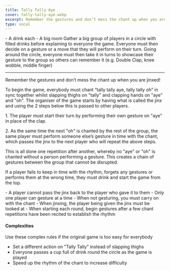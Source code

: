 ```yaml
---
title: Tally Tally Aye
cover: tally-tally-aye.webp
excerpt: Remember the gestures and don’t mess the chant up when you are jinxed!
type: vocal
---
```


<GameHero
  cover="/BeerGoggleGames/images/tally-tally-aye.webp"
  alt="Tally Tally Aye"
/>

<GameSection title="Equipment" icon="/BeerGoggleGames/images/liquor.webp">
-   A drink each
-   A big room
</GameSection>

<GameSection title="Setup" icon="/BeerGoggleGames/images/settings.webp">
Gather a big group of players in a circle with filled drinks before explaining to everyone the game. Everyone must then decide on a gesture or a move that they will perform on their turn. Going around the circle, everyone must then take it in turns to showcase their gesture to the group so others can remember it (e.g. Double Clap, knee wobble, middle finger)

* * *
</GameSection>

<GameSection title="Aim of the Game" icon="/BeerGoggleGames/images/target.webp">
<p>Remember the gestures and don’t mess the chant up when you are jinxed!</p>
</GameSection>

<GameSection title="How to Play" icon="/BeerGoggleGames/images/question.webp">
To begin the game, everybody must chant “tally tally aye, tally tally oh” in sync together whilst slapping thighs on "tally" and clapping hands on "aye" and "oh". The organiser of the game starts by having what is called the jinx and using the 2 steps below this is passed to other players.

1\. The player must start their turn by performing their own gesture on "aye" in place of the clap.

2\. As the same time the next "oh" is chanted by the rest of the group, the same player must perform someone else’s gesture in time with the chant, which passes the jinx to the next player who will repeat the above steps.

This is all done one repetition after another, whereby no "aye" or "oh" is chanted without a person performing a gesture. This creates a chain of gestures between the group that cannot be disrupted.

If a player fails to keep in time with the rhythm, forgets any gestures or performs them at the wrong time, they must drink and start the game from the top.
</GameSection>

<GameSection title="Rules" icon="/BeerGoggleGames/images/rules.webp">
-   A player cannot pass the jinx back to the player who gave it to them
-   Only one player can gesture at a time
-   When not gesturing, you must carry on with the chant
-   When jinxing, the player being given the jinx must be looked at
-   When starting each round, begin gestures after a few chant repetitions have been recited to establish the rhythm
</GameSection>

<GameSection title="Special Edition" icon="/BeerGoggleGames/images/special.webp">

<h4>Complexities</h4>

Use these complex rules if the original game is too easy for everybody

-   Set a different action on "Tally Tally" instead of slapping thighs
-   Everyone passes a cup full of drink round the circle as the game is played
-   Speed up the rhythm of the chant to increase difficulty
</GameSection>

<ShareButtons title="Tally Tally Aye" />

<FeedbackCard>
</FeedbackCard>

